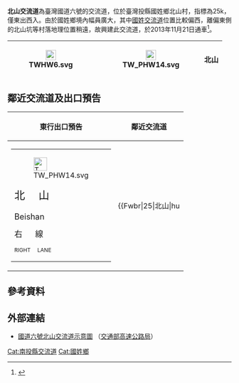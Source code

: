 {{Infobox Taiwan Highway IC
| name = 北山交流道
| name_en = Beishan Interchange
| rd_type = NH
| rd_number = 6
| exit = 25
| exit_name = 北山
| location = [[臺灣|臺灣]][[南投縣|南投縣]][[國姓鄉|國姓鄉]][[北山坑|北山坑]]
| latd  = 23  | latm  = 58 | lats  = 47.6 | latNS  = N
| longd = 120 | longm = 52 | longs = 58.4 | longEW = E
| connect = {{Jct|country=TWN|PH|14}}
| goto = 國姓鄉北山坑
| class = 雙C型
| time = 2013年11月21日
}}
'''北山交流道'''為臺灣國道六號的交流道，位於臺灣投縣國姓鄉北山村，指標為25k，僅東出西入。由於國姓鄉境內幅員廣大，其中[[國姓交流道|國姓交流道]]位置比較偏西，離偏東側的北山坑等村落地理位置稍遠，故興建此交流道，於2013年11月21日通車<ref>{{Cite news |url=http://www.chinatimes.com/realtimenews/20131120003019-260415 |title=國6北山交流道 21日午通車 |publisher=中時電子報 |date=2013-11-20 |archivedate=2017-12-22 |archiveurl=https://web.archive.org/web/20171222052312/http://www.chinatimes.com/realtimenews/20131120003019-260415 |dead-url=no |accessdate=2017-12-20 }}</ref>。
{|class="wikitable" style="text-align:center"
! [[File:TWHW6.svg|23px]]
| {{Taiwan Highway IC|25|北山}}
| [[File:TW_PHW14.svg|23px]]
| '''北山'''
|}

== 鄰近交流道及出口預告 ==
{|class="toccolours" border="1" cellpadding="4" style="margin:0 auto; border-collapse:collapse; text-align:center; white-space:nowrap"
! 東行出口預告 !! 鄰近交流道
|-
| style="text-align:right; font-size:15px" | {{Taiwan Highway IC|25|北山}}
{|style="width:120px; background-color:#007F00; text-align:center; color:#FFF; font-weight:bold"
| <div style="margin:3px">[[File:TW_PHW14.svg|30px]]</div><div style="line-height:24px; font-size:24px; word-spacing:24px">北 山<div style="font-size:18px">Beishan</div></div><div style="line-height:18px; font-size:18px; word-spacing:24px">右 線<div style="font-size:12px; word-spacing:12px">RIGHT LANE</div></div>
|}
|
{{Start expwy box|[[中華民國國道|中華民國國道]]}}
{{S-expwy IC|[[國姓交流道|國姓交流道]]|往　[[東草屯交流道|東草屯交流道]]}}
{{S-line|{{Jct|country=TWN|NH|6}}|25k|#007A36}}
{{S-expwy IC|[[愛蘭交流道|愛蘭交流道]]|往　[[埔里交流道|埔里交流道]]}}
{{Illus}}
{{Fwu|st|[[草屯鎮|草屯]]}}
{{Fwi|Full|17|國姓}}
{{Fwh|st}}
{{Fwm|TWHW6}}
{{Fwh|st}}
{{Fwbr|25|北山|hu|||gh|[[File:TW_PHW14.svg|20px]][[北山坑|北山坑]]}}
{{Fwh|st}}
{{Fwm|TWHW6}}
{{Fwh|st}}
{{Fwi|Full|29|愛蘭}}
{{Fwd|st|[[埔里鎮|埔里]]}}
{{Fwed}}
|}

== 參考資料 ==
{{Reflist}}

== 外部連結 ==
* [https://www.freeway.gov.tw/UserFiles/File/Traffic/7-1-2/06-07-%E5%8C%97%E5%B1%B1.jpg 國道六號北山交流道示意圖] {{Wayback|url=https://www.freeway.gov.tw/UserFiles/File/Traffic/7-1-2/06-07-%E5%8C%97%E5%B1%B1.jpg |date=20171126104029 }}（[[交通部高速公路局|交通部高速公路局]]）

{{中華民國國道6號}}
{{TW-road-stub}}

[[Cat:南投縣交流道|Cat:南投縣交流道]]
[[Cat:國姓鄉|Cat:國姓鄉]]